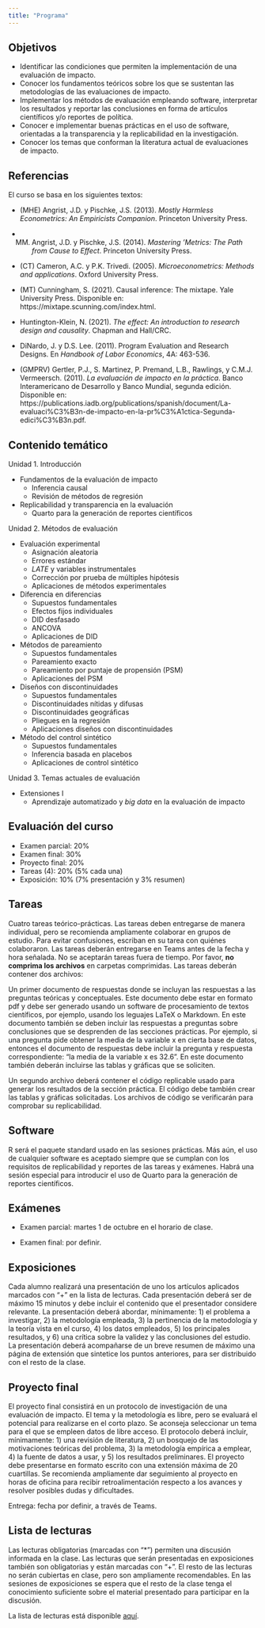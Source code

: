 ```yaml
---
title: "Programa"
---
```



## Objetivos

*	Identificar las condiciones que permiten la implementación de una evaluación de impacto.
*	Conocer los fundamentos teóricos sobre los que se sustentan las metodologías de las evaluaciones de impacto.
*	Implementar los métodos de evaluación empleando software, interpretar los resultados y reportar las conclusiones en forma de artículos científicos y/o reportes de política.
*	Conocer e implementar buenas prácticas en el uso de software, orientadas a la transparencia y la replicabilidad en la investigación.
*	Conocer los temas que conforman la literatura actual de evaluaciones de impacto.


## Referencias

El curso se basa en los siguientes textos:

* (MHE) Angrist, J.D. y Pischke, J.S. (2013). *Mostly Harmless Econometrics: An Empiricists Companion*. Princeton University Press.

* (MM) Angrist, J.D. y Pischke, J.S. (2014). *Mastering 'Metrics: The Path from Cause to Effect*. Princeton University Press.

* (CT) Cameron, A.C. y P.K. Trivedi. (2005). *Microeconometrics: Methods and applications*. Oxford University Press.

* (MT) Cunningham, S. (2021). Causal inference: The mixtape. Yale University Press. Disponible en: https://mixtape.scunning.com/index.html.

* Huntington-Klein, N. (2021). *The effect: An introduction to research design and causality*. Chapman and Hall/CRC.

* DiNardo, J. y D.S. Lee. (2011). Program Evaluation and Research Designs. En *Handbook of Labor Economics*, 4A: 463-536.

* (GMPRV) Gertler, P.J., S. Martinez, P. Premand, L.B., Rawlings, y C.M.J. Vermeersch. (2011). *La evaluación de impacto en la práctica*. Banco Interamericano de Desarrollo y Banco Mundial, segunda edición. Disponible en: https://publications.iadb.org/publications/spanish/document/La-evaluaci%C3%B3n-de-impacto-en-la-pr%C3%A1ctica-Segunda-edici%C3%B3n.pdf.

## Contenido temático

Unidad 1. Introducción

* Fundamentos de la evaluación de impacto
  - Inferencia causal
  - Revisión de métodos de regresión
  
* Replicabilidad y transparencia en la evaluación
  - Quarto para la generación de reportes científicos

Unidad 2. Métodos de evaluación

* Evaluación experimental
  - Asignación aleatoria
  - Errores estándar
  - *LATE* y variables instrumentales
  - Corrección por prueba de múltiples hipótesis
  - Aplicaciones de métodos experimentales


* Diferencia en diferencias
  - Supuestos fundamentales
  - Efectos fijos individuales
  - DID desfasado
  - ANCOVA
  - Aplicaciones de DID

* Métodos de pareamiento
  - Supuestos fundamentales
  - Pareamiento exacto
  - Pareamiento por puntaje de propensión (PSM)
  - Aplicaciones del PSM

* Diseños con discontinuidades
  - Supuestos fundamentales
  - Discontinuidades nítidas y difusas
  - Discontinuidades geográficas
  - Pliegues en la regresión
  - Aplicaciones diseños con discontinuidades

* Método del control sintético
  - Supuestos fundamentales
  - Inferencia basada en placebos
  - Aplicaciones de control sintético

Unidad 3. Temas actuales de evaluación

* Extensiones I
  - Aprendizaje automatizado y _big data_ en la evaluación de impacto


## Evaluación del curso

+ Examen parcial: 20%
+ Examen final: 30%
+ Proyecto final: 20%
+ Tareas (4): 20% (5% cada una)
+ Exposición: 10% (7% presentación y 3% resumen)


## Tareas

Cuatro tareas teórico-prácticas. Las tareas deben entregarse de manera individual, pero se recomienda ampliamente colaborar en grupos de estudio. Para evitar confusiones, escriban en su tarea con quiénes colaboraron. Las tareas deberán entregarse en Teams antes de la fecha y hora señalada. No se aceptarán tareas fuera de tiempo. Por favor, **no comprima los archivos** en carpetas comprimidas. Las tareas deberán contener dos archivos:

Un primer documento de respuestas donde se incluyan las respuestas a las preguntas teóricas y conceptuales. Este documento debe estar en formato pdf y debe ser generado usando un software de procesamiento de textos científicos, por ejemplo, usando los leguajes LaTeX o Markdown. En este documento también se deben incluir las respuestas a preguntas sobre conclusiones que se desprenden de las secciones prácticas. Por ejemplo, si una pregunta pide obtener la media de la variable x en cierta base de datos, entonces el documento de respuestas debe incluir la pregunta y respuesta correspondiente: “la media de la variable x es 32.6”. En este documento también deberán incluirse las tablas y gráficas que se soliciten.

Un segundo archivo deberá contener el código replicable usado para generar los resultados de la sección práctica. El código debe también crear las tablas y gráficas solicitadas. Los archivos de código se verificarán para comprobar su replicabilidad.


## Software

R será el paquete standard usado en las sesiones prácticas. Más aún, el uso de cualquier software es aceptado siempre que se cumplan con los requisitos de replicabilidad y reportes de las tareas y exámenes. Habrá una sesión especial para introducir el uso de Quarto para la generación de reportes científicos.

## Exámenes
  
* Examen parcial: martes 1 de octubre en el horario de clase.

* Examen final: por definir.


## Exposiciones

Cada alumno realizará una presentación de uno los artículos aplicados marcados con “+” en la lista de lecturas. Cada presentación deberá ser de máximo 15 minutos y debe incluir el contenido que el presentador considere relevante. La presentación deberá abordar, mínimamente: 1) el problema a investigar, 2) la metodología empleada, 3) la pertinencia de la metodología y la teoría vista en el curso, 4) los datos empleados, 5) los principales resultados, y 6) una crítica sobre la validez y las conclusiones del estudio. La presentación deberá acompañarse de un breve resumen de máximo una página de extensión que sintetice los puntos anteriores, para ser distribuido con el resto de la clase.

## Proyecto final

El proyecto final consistirá en un protocolo de investigación de una evaluación de impacto. El tema y la metodología es libre, pero se evaluará el potencial para realizarse en el corto plazo. Se aconseja seleccionar un tema para el que se empleen datos de libre acceso. El protocolo deberá incluir, mínimamente: 1) una revisión de literatura, 2) un bosquejo de las motivaciones teóricas del problema, 3) la metodología empírica a emplear, 4) la fuente de datos a usar, y 5) los resultados preliminares. El proyecto debe presentarse en formato escrito con una extensión máxima de 20 cuartillas. Se recomienda ampliamente dar seguimiento al proyecto en horas de oficina para recibir retroalimentación respecto a los avances y resolver posibles dudas y dificultades.

Entrega: fecha por definir, a través de Teams.

## Lista de lecturas

Las lecturas obligatorias (marcadas con “*”) permiten una discusión informada en la clase. Las lecturas que serán presentadas en exposiciones también son obligatorias y están marcadas con “+”. El resto de las lecturas no serán cubiertas en clase, pero son ampliamente recomendables. En las sesiones de exposiciones se espera que el resto de la clase tenga el conocimiento suficiente sobre el material presentado para participar en la discusión.

La lista de lecturas está disponible [aquí](https://rojasirvin.github.io/evaluacion-de-programas/lecturas.html).
